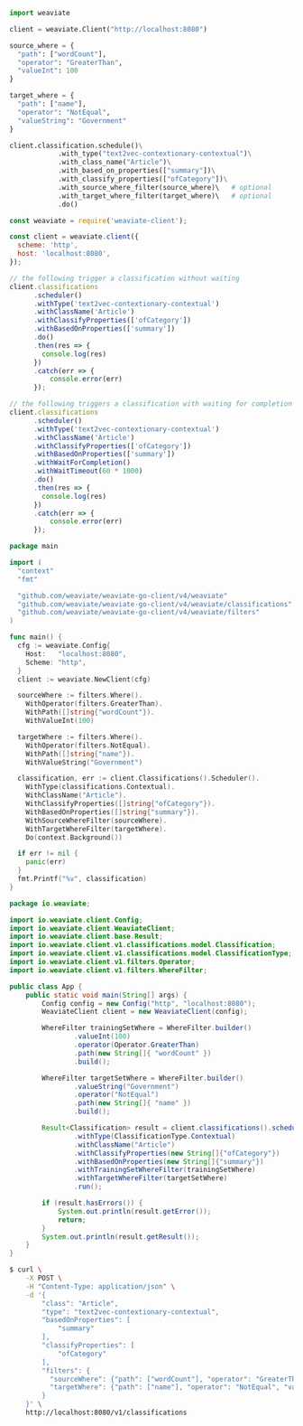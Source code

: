 
<Tabs groupId="languages">
<TabItem value="py" label="Python">

```python
import weaviate

client = weaviate.Client("http://localhost:8080")

source_where = {
  "path": ["wordCount"],
  "operator": "GreaterThan",
  "valueInt": 100
}

target_where = {
  "path": ["name"],
  "operator": "NotEqual",
  "valueString": "Government"
}

client.classification.schedule()\
            .with_type("text2vec-contextionary-contextual")\
            .with_class_name("Article")\
            .with_based_on_properties(["summary"])\
            .with_classify_properties(["ofCategory"])\
            .with_source_where_filter(source_where)\   # optional
            .with_target_where_filter(target_where)\   # optional
            .do()
```

</TabItem>
<TabItem value="js" label="JavaScript">

```js
const weaviate = require('weaviate-client');

const client = weaviate.client({
  scheme: 'http',
  host: 'localhost:8080',
});

// the following trigger a classification without waiting
client.classifications
      .scheduler()
      .withType('text2vec-contextionary-contextual')
      .withClassName('Article')
      .withClassifyProperties(['ofCategory'])
      .withBasedOnProperties(['summary'])
      .do()
      .then(res => {
        console.log(res)
      })
      .catch(err => {
          console.error(err)
      });

// the following triggers a classification with waiting for completion
client.classifications
      .scheduler()
      .withType('text2vec-contextionary-contextual')
      .withClassName('Article')
      .withClassifyProperties(['ofCategory'])
      .withBasedOnProperties(['summary'])
      .withWaitForCompletion()
      .withWaitTimeout(60 * 1000)
      .do()
      .then(res => {
        console.log(res)
      })
      .catch(err => {
          console.error(err)
      });
```

</TabItem>
<TabItem value="go" label="Go">

```go
package main

import (
  "context"
  "fmt"

  "github.com/weaviate/weaviate-go-client/v4/weaviate"
  "github.com/weaviate/weaviate-go-client/v4/weaviate/classifications"
  "github.com/weaviate/weaviate-go-client/v4/weaviate/filters"
)

func main() {
  cfg := weaviate.Config{
    Host:   "localhost:8080",
    Scheme: "http",
  }
  client := weaviate.NewClient(cfg)

  sourceWhere := filters.Where().
    WithOperator(filters.GreaterThan).
    WithPath([]string{"wordCount"}).
    WithValueInt(100)

  targetWhere := filters.Where().
    WithOperator(filters.NotEqual).
    WithPath([]string{"name"}).
    WithValueString("Government")

  classification, err := client.Classifications().Scheduler().
    WithType(classifications.Contextual).
    WithClassName("Article").
    WithClassifyProperties([]string{"ofCategory"}).
    WithBasedOnProperties([]string{"summary"}).
    WithSourceWhereFilter(sourceWhere).
    WithTargetWhereFilter(targetWhere).
    Do(context.Background())

  if err != nil {
    panic(err)
  }
  fmt.Printf("%v", classification)
}
```

</TabItem>
<TabItem value="java" label="Java">

```java
package io.weaviate;

import io.weaviate.client.Config;
import io.weaviate.client.WeaviateClient;
import io.weaviate.client.base.Result;
import io.weaviate.client.v1.classifications.model.Classification;
import io.weaviate.client.v1.classifications.model.ClassificationType;
import io.weaviate.client.v1.filters.Operator;
import io.weaviate.client.v1.filters.WhereFilter;

public class App {
    public static void main(String[] args) {
        Config config = new Config("http", "localhost:8080");
        WeaviateClient client = new WeaviateClient(config);

        WhereFilter trainingSetWhere = WhereFilter.builder()
                .valueInt(100)
                .operator(Operator.GreaterThan)
                .path(new String[]{ "wordCount" })
                .build();

        WhereFilter targetSetWhere = WhereFilter.builder()
                .valueString("Government")
                .operator("NotEqual")
                .path(new String[]{ "name" })
                .build();

        Result<Classification> result = client.classifications().scheduler()
                .withType(ClassificationType.Contextual)
                .withClassName("Article")
                .withClassifyProperties(new String[]{"ofCategory"})
                .withBasedOnProperties(new String[]{"summary"})
                .withTrainingSetWhereFilter(trainingSetWhere)
                .withTargetWhereFilter(targetSetWhere)
                .run();

        if (result.hasErrors()) {
            System.out.println(result.getError());
            return;
        }
        System.out.println(result.getResult());
    }
}
```

</TabItem>
<TabItem value="curl" label="Curl">

```bash
$ curl \
    -X POST \
    -H "Content-Type: application/json" \
    -d '{
        "class": "Article",
        "type": "text2vec-contextionary-contextual",
        "basedOnProperties": [
            "summary"
        ],
        "classifyProperties": [
            "ofCategory"
        ],
        "filters": {
          "sourceWhere": {"path": ["wordCount"], "operator": "GreaterThan", "valueInt": 100},
          "targetWhere": {"path": ["name"], "operator": "NotEqual", "valueString": "Government"}
        }
    }' \
    http://localhost:8080/v1/classifications
```

</TabItem>
</Tabs>
